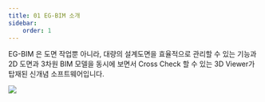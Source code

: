 ```yaml
---
title: 01 EG-BIM 소개
sidebar:
    order: 1
---
```


[image1]: ../../../../assets/images/guides/introduce/egbim_introduce.png

EG-BIM 은 도면 작업뿐 아니라, 대량의 설계도면을 효율적으로 관리할 수 있는 기능과 2D 도면과 3차원 BIM 모델을 동시에 보면서 
Cross Check 할 수 있는 3D Viewer가 탑재된 신개념 소프트웨어입니다.

  ![][image1]


